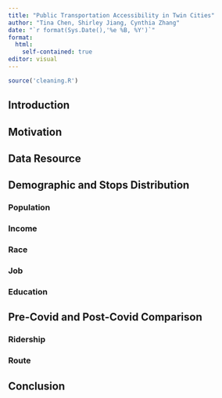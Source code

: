 ```yaml
---
title: "Public Transportation Accessibility in Twin Cities"
author: "Tina Chen, Shirley Jiang, Cynthia Zhang"
date: "`r format(Sys.Date(),'%e %B, %Y')`"
format: 
  html:
    self-contained: true
editor: visual
---
```


```r
source('cleaning.R')
```

## Introduction


## Motivation


## Data Resource


## Demographic and Stops Distribution

### Population


### Income


### Race


### Job


### Education



## Pre-Covid and Post-Covid Comparison

### Ridership

### Route


## Conclusion

